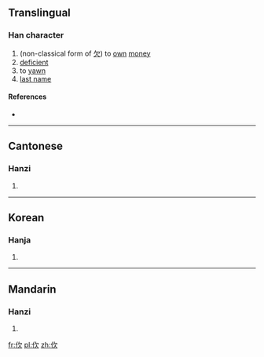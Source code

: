 ==Translingual==

===Han character===
{{Han char|rn=9|rad=人|as=04|sn=6|four=|canj=人弓人 (ONO)|ids=⿰[[亻]][[欠]]}}

# (non-classical form of [[欠]]) to [[own]] [[money]]
# [[deficient]]
# to [[yawn]]
# [[last name]]

====References====
* {{Han ref|kx=0094.100|hdz=10125.020|uh=3438|ud=13368}}

----

==Cantonese==

===Hanzi===
{{yue-hanzi|jyut=[[gim1]], [[him3]]|y=gim1, him3}}

# {{defn|lang=yue|sort=人04}}

----

==Korean==

===Hanja===
{{ko-hanja|hangeul=흠|rv=heum|mr=hŭm|y=hum|eumhun=하품|ehrv=hapum|ehmr=hapum|ehy=hapum}}

# {{defn|lang=ko|sort=人04}}

----

==Mandarin==

===Hanzi===
{{cmn-hanzi|pin=[[qiàn]] ([[qian4]])|wg=ch'ien<sup>4</sup>}}

# {{defn|lang=cmn|sort=人04}}

[[fr:㐸]]
[[pl:㐸]]
[[zh:㐸]]